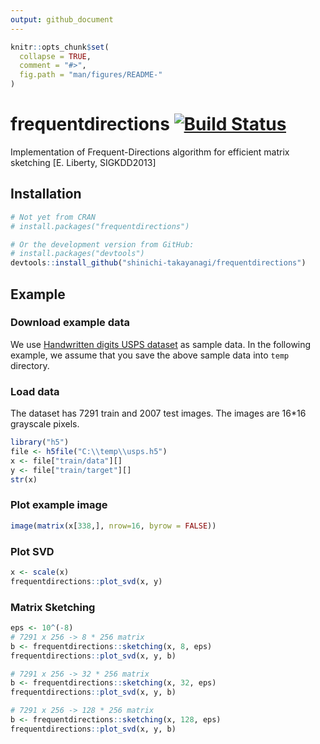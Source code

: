 ```yaml
---
output: github_document
---
```


<!-- README.md is generated from README.Rmd. Please edit that file -->

```r
knitr::opts_chunk$set(
  collapse = TRUE,
  comment = "#>",
  fig.path = "man/figures/README-"
)
```

# frequentdirections [![Build Status](https://travis-ci.com/shinichi-takayanagi/frequentdirections.svg?branch=master)](https://travis-ci.com/shinichi-takayanagi/frequentdirections) 

Implementation of Frequent-Directions algorithm for efficient matrix sketching [E. Liberty, SIGKDD2013]


## Installation

```r
# Not yet from CRAN
# install.packages("frequentdirections")

# Or the development version from GitHub:
# install.packages("devtools")
devtools::install_github("shinichi-takayanagi/frequentdirections")
```

## Example

### Download example data

We use [Handwritten digits USPS dataset](https://www.kaggle.com/bistaumanga/usps-dataset/version/1) as sample data.
In the following example, we assume that you save the above sample data into `temp` directory.

### Load data

The dataset has 7291 train and 2007 test images. 
The images are 16*16 grayscale pixels.
```r
library("h5")
file <- h5file("C:\\temp\\usps.h5")
x <- file["train/data"][]
y <- file["train/target"][]
str(x)
```

### Plot example image
```r
image(matrix(x[338,], nrow=16, byrow = FALSE))
```

### Plot SVD
```r
x <- scale(x)
frequentdirections::plot_svd(x, y)
```

### Matrix Sketching
```r
eps <- 10^(-8)
# 7291 x 256 -> 8 * 256 matrix
b <- frequentdirections::sketching(x, 8, eps)
frequentdirections::plot_svd(x, y, b)
```

```r
# 7291 x 256 -> 32 * 256 matrix
b <- frequentdirections::sketching(x, 32, eps)
frequentdirections::plot_svd(x, y, b)
```

```r
# 7291 x 256 -> 128 * 256 matrix
b <- frequentdirections::sketching(x, 128, eps)
frequentdirections::plot_svd(x, y, b)
```
